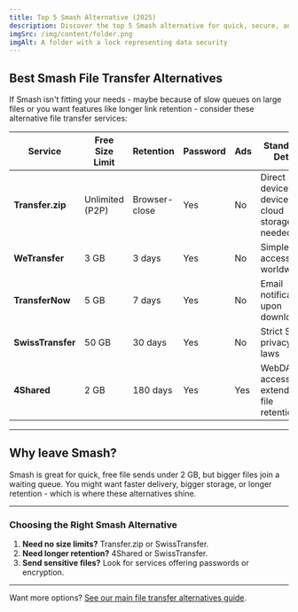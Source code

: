 ```yaml
---
title: Top 5 Smash Alternative (2025)
description: Discover the top 5 Smash alternative for quick, secure, and free file transfers. We compare file size limits, privacy, retention, and more so you can find the best fit for your workflow.
imgSrc: /img/content/folder.png
imgAlt: A folder with a lock representing data security
---
```


## Best Smash File Transfer Alternatives

If Smash isn't fitting your needs - maybe because of slow queues on large files or you want features like longer link retention - consider these alternative file transfer services:

| Service | Free Size Limit | Retention | Password | Ads | Stand-out Detail |
|-------------------|------------------|---------------|----------|-----|---------------------------------------------------|
| **Transfer.zip** | Unlimited (P2P) | Browser-close | Yes | No | Direct device-to-device, no cloud storage needed |
| **WeTransfer** | 3 GB | 3 days | Yes | No | Simple, accessible worldwide |
| **TransferNow** | 5 GB | 7 days | Yes | No | Email notifications upon download |
| **SwissTransfer** | 50 GB | 30 days | Yes | No | Strict Swiss privacy laws |
| **4Shared** | 2 GB | 180 days | Yes | Yes | WebDAV access, extended file retention |

---

## Why leave Smash?

Smash is great for quick, free file sends under 2 GB, but bigger files join a waiting queue. You might want faster delivery, bigger storage, or longer retention - which is where these alternatives shine.

---

### Choosing the Right Smash Alternative

1. **Need no size limits?** Transfer.zip or SwissTransfer.
2. **Need longer retention?** 4Shared or SwissTransfer.
3. **Send sensitive files?** Look for services offering passwords or encryption.

---

Want more options? [See our main file transfer alternatives guide](/alternative).
